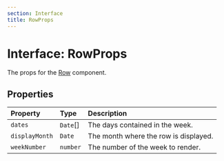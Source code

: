 ```yaml
---
section: Interface
title: RowProps
---
```


# Interface: RowProps

The props for the [Row](/docs/api/main/functions/Row.mdx) component.

## Properties

| Property | Type | Description |
| :------ | :------ | :------ |
| `dates` | `Date`[] | The days contained in the week. |
| `displayMonth` | `Date` | The month where the row is displayed. |
| `weekNumber` | `number` | The number of the week to render. |
